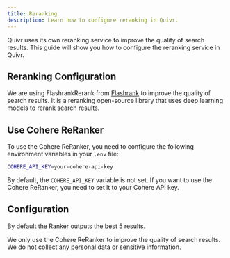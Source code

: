 ```yaml
---
title: Reranking
description: Learn how to configure reranking in Quivr.
---
```


Quivr uses its own reranking service to improve the quality of search results. This guide will show you how to configure the reranking service in Quivr.

## Reranking Configuration

We are using FlashrankRerank from [Flashrank](https://github.com/PrithivirajDamodaran/FlashRank) to improve the quality of search results. 
It is a reranking open-source library that uses deep learning models to rerank search results.

## Use Cohere ReRanker

To use the Cohere ReRanker, you need to configure the following environment variables in your `.env` file:

```bash
COHERE_API_KEY=your-cohere-api-key
```

By default, the `COHERE_API_KEY` variable is not set. If you want to use the Cohere ReRanker, you need to set it to your Cohere API key.

## Configuration

By default the Ranker outputs the best 5 results.

We only use the Cohere ReRanker to improve the quality of search results. We do not collect any personal data or sensitive information.

